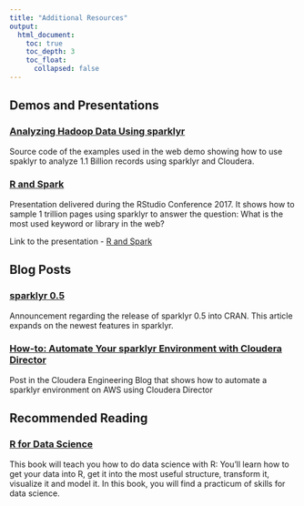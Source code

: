 ```yaml
---
title: "Additional Resources"
output:
  html_document:
    toc: true
    toc_depth: 3
    toc_float:
      collapsed: false
---
```


## Demos and Presentations

<h3> <a href="https://github.com/rstudio/sparkDemos/tree/master/prod/presentations/cloudera">
Analyzing Hadoop Data Using sparklyr  </a> </h3>

Source code of the examples used in the web demo showing how to use spaklyr to analyze 1.1 Billion records using sparklyr and Cloudera.  

<h3> <a href="https://github.com/rstudio/rstudio-conf/tree/master/2017/R_and_Spark_Javier_Luraschi" >
R and Spark </a>  </h3>


Presentation delivered during the RStudio Conference 2017. It shows how to sample 1 trillion pages using sparklyr to answer the question: What is the most used keyword or library in the web?


Link to the presentation - <a href="https://beta.rstudioconnect.com/content/2371/r-and-spark.html"> R and Spark </a>


## Blog Posts

<h3> <a href="https://blog.rstudio.org/2017/01/24/sparklyr-0-5/">
sparklyr 0.5 </a> </h3>

Announcement regarding the release of sparklyr 0.5 into CRAN.  This article expands on the newest features in sparklyr.

<h3> <a href="http://blog.cloudera.com/blog/2016/12/automating-your-sparklyr-environment-with-cloudera-director/">
How-to: Automate Your sparklyr Environment with Cloudera Director  </a> </h3>

Post in the Cloudera Engineering Blog that shows how to automate a sparklyr environment on AWS using Cloudera Director

## Recommended Reading


<h3> <a href="http://r4ds.had.co.nz/">
R for Data Science </a> </h3>

This book will teach you how to do data science with R: You’ll learn how to get your data into R, get it into the most useful structure, transform it, visualize it and model it. In this book, you will find a practicum of skills for data science.




